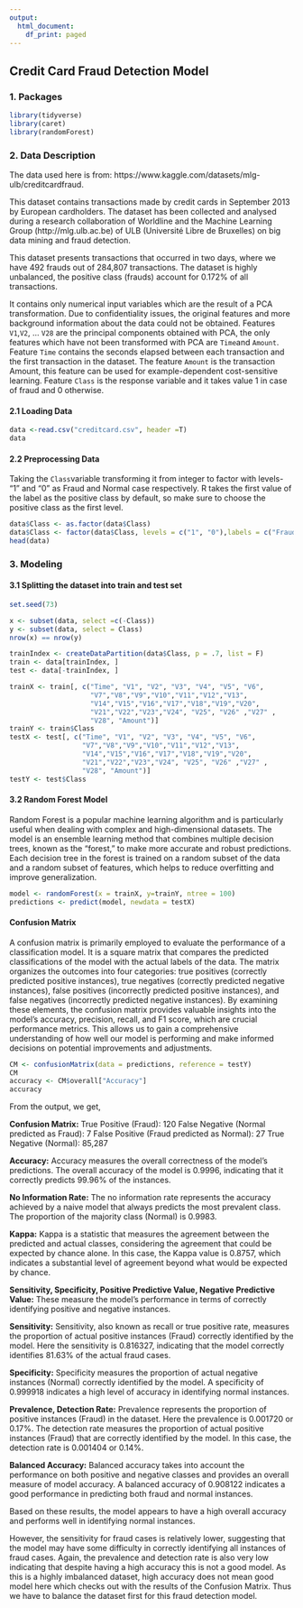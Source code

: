 ---
output: 
  html_document:
    df_print: paged
---
## Credit Card Fraud Detection Model

### 1. Packages

```{r eval =TRUE, warning = FALSE, message = FALSE}
library(tidyverse)
library(caret)
library(randomForest)
```

### 2. Data Description

The data used here is from: https://www.kaggle.com/datasets/mlg-ulb/creditcardfraud.

This dataset contains transactions made by credit cards in September 2013 by European cardholders. The dataset has been collected and analysed during a research collaboration of Worldline and the Machine Learning Group (http://mlg.ulb.ac.be) of ULB (Université Libre de Bruxelles) on big data mining and fraud detection.

This dataset presents transactions that occurred in two days, where we have 492 frauds out of 284,807 transactions. The dataset is highly unbalanced, the positive class (frauds) account for 0.172% of all transactions.

It contains only numerical input variables which are the result of a PCA transformation. Due to confidentiality issues, the original features and more background information about the data could not be obtained. Features `V1`,`V2`, … `V28` are the principal components obtained with PCA, the only features which have not been transformed with PCA are `Time`and `Amount`. Feature `Time` contains the seconds elapsed between each transaction and the first transaction in the dataset. The feature `Amount` is the transaction Amount, this feature can be used for example-dependent cost-sensitive learning. Feature `Class` is the response variable and it takes value 1 in case of fraud and 0 otherwise.


#### 2.1 Loading Data

```{r comment = ""}
data <-read.csv("creditcard.csv", header =T)
data
```


#### 2.2 Preprocessing Data

Taking the `Class`variable transforming it from integer to factor with levels- "1" and "0" as Fraud and Normal case respectively.
R takes the first value of the label as the positive class by default, so make sure to choose the positive class as the first level.

```{r comment = ""}
data$Class <- as.factor(data$Class)
data$Class <- factor(data$Class, levels = c("1", "0"),labels = c("Fraud", "Normal"))
head(data)
```

### 3. Modeling


#### 3.1 Splitting the dataset into train and test set

```{r comment = ""}
set.seed(73)

x <- subset(data, select =c(-Class)) 
y <- subset(data, select = Class)
nrow(x) == nrow(y)

trainIndex <- createDataPartition(data$Class, p = .7, list = F)
train <- data[trainIndex, ]
test <- data[-trainIndex, ]

trainX <- train[, c("Time", "V1", "V2", "V3", "V4", "V5", "V6",
                    "V7","V8","V9","V10","V11","V12","V13",   
                    "V14","V15","V16","V17","V18","V19","V20",   
                    "V21","V22","V23","V24", "V25", "V26" ,"V27" ,   
                    "V28", "Amount")]
trainY <- train$Class
testX <- test[, c("Time", "V1", "V2", "V3", "V4", "V5", "V6",
                  "V7","V8","V9","V10","V11","V12","V13",   
                  "V14","V15","V16","V17","V18","V19","V20",   
                  "V21","V22","V23","V24", "V25", "V26" ,"V27" ,   
                  "V28", "Amount")]
testY <- test$Class 
```

#### 3.2 Random Forest Model

Random Forest is a popular machine learning algorithm and is particularly useful when dealing with complex and high-dimensional datasets. The model is an ensemble learning method that combines multiple decision trees, known as the "forest," to make more accurate and robust predictions. Each decision tree in the forest is trained on a random subset of the data and a random subset of features, which helps to reduce overfitting and improve generalization.

```{r}
model <- randomForest(x = trainX, y=trainY, ntree = 100)
predictions <- predict(model, newdata = testX)

```


#### Confusion Matrix

A confusion matrix is primarily employed to evaluate the performance of a classification model. It is a square matrix that compares the predicted classifications of the model with the actual labels of the data. The matrix organizes the outcomes into four categories: true positives (correctly predicted positive instances), true negatives (correctly predicted negative instances), false positives (incorrectly predicted positive instances), and false negatives (incorrectly predicted negative instances). By examining these elements, the confusion matrix provides valuable insights into the model's accuracy, precision, recall, and F1 score, which are crucial performance metrics. This allows us to gain a comprehensive understanding of how well our model is performing and make informed decisions on potential improvements and adjustments.


```{r comment = "" }
CM <- confusionMatrix(data = predictions, reference = testY)
CM
accuracy <- CM$overall["Accuracy"]
accuracy
```

From the output, we get,

**Confusion Matrix:**
True Positive (Fraud): 120
False Negative (Normal predicted as Fraud): 7
False Positive (Fraud predicted as Normal): 27
True Negative (Normal): 85,287

**Accuracy:** 
Accuracy measures the overall correctness of the model's predictions. The overall accuracy of the model is 0.9996, indicating that it correctly predicts 99.96% of the instances.

**No Information Rate:**
The no information rate represents the accuracy achieved by a naive model that always predicts the most prevalent class. The proportion of the majority class (Normal) is 0.9983.

**Kappa:**
Kappa is a statistic that measures the agreement between the predicted and actual classes, considering the agreement that could be expected by chance alone. In this case, the Kappa value is 0.8757, which indicates a substantial level of agreement beyond what would be expected by chance.

**Sensitivity, Specificity, Positive Predictive Value, Negative Predictive Value:**
These measure the model's performance in terms of correctly identifying positive and negative instances.

**Sensitivity:** 
Sensitivity, also known as recall or true positive rate, measures the proportion of actual positive instances (Fraud) correctly identified by the model. Here the sensitivity is 0.816327, indicating that the model correctly identifies 81.63% of the actual fraud cases.

**Specificity:**
Specificity measures the proportion of actual negative instances (Normal) correctly identified by the model. A specificity of 0.999918 indicates a high level of accuracy in identifying normal instances.

**Prevalence, Detection Rate:**
Prevalence represents the proportion of positive instances (Fraud) in the dataset. Here the prevalence is 0.001720 or 0.17%. The detection rate measures the proportion of actual positive instances (Fraud) that are correctly identified by the model. In this case, the detection rate is 0.001404 or 0.14%.

**Balanced Accuracy:**
Balanced accuracy takes into account the performance on both positive and negative classes and provides an overall measure of model accuracy. A balanced accuracy of 0.908122 indicates a good performance in predicting both fraud and normal instances.

Based on these results, the model appears to have a high overall accuracy and performs well in identifying normal instances. 

However, the sensitivity for fraud cases is relatively lower, suggesting that the model may have some difficulty in correctly identifying all instances of fraud cases. Again, the prevalence and detection rate is also very low indicating that despite having a high accuracy this is not a good model. 
As this is a highly imbalanced dataset, high accuracy does not mean good model here which checks out with the results of the Confusion Matrix. Thus we have to balance the dataset first for this fraud detection model. 

